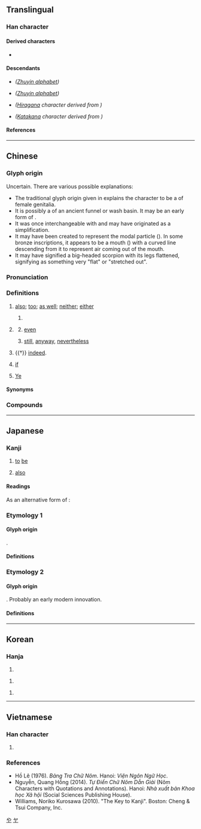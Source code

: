 {{also|せ|ㄝ}}
{{character info}}
==Translingual==
{{stroke order|strokes=3}}
{{stroke order|type=animate}}

===Han character===
{{Han char|rn=5|rad=乙|as=02|sn=3|four=44712|canj=PD|ids=⿻乜丨}}

====Derived characters====
* {{l|mul|[[他]], [[吔]], [[地]], [[她]], [[弛]], [[彵]], [[忚]], [[扡]], [[池]], [[阤]], [[肔]], [[杝]], [[灺]], [[牠]], [[迆]], [[𥐨]], [[祂]], [[䄬]], [[毑]], [[䊶]], [[𦏸]], [[虵]], [[衪]], [[訑]], [[𫍙]], [[貤]], [[酏]], [[釶]], [[䪧]], [[馳]], [[驰]], [[䶔]], [[乸]], [[㐌]], [[㦾]], [[竾]], [[髢]], [[匜]], [[𥒃]]}}

====Descendants====
* {{zh-l|ㄝ}} ''([[Appendix: Zhuyin script|Zhuyin alphabet]])''
* {{zh-l|ㆤ}} ''([[Appendix: Zhuyin script|Zhuyin alphabet]])''
* {{ja-l|や}} ''([[Hiragana]] character derived from {{w|Man'yōgana}})''
* {{ja-l|ヤ}} ''([[Katakana]] character derived from {{w|Man'yōgana}})''

====References====
{{Han ref|kx=0084.040|dkj=00171|dj=0170.040|hdz=10050.050|uh=4E5F}}

[[Category:Han characters from which hiragana were derived|や]]
[[Category:Han characters from which katakana were derived|ヤ]]

----

==Chinese==
{{zh-forms|alt=𠃟,𦫴,𦬀,𠔄,𠃒,啊-Wu,叶-Wu}}

===Glyph origin===
{{Han etym}}
Uncertain. There are various possible explanations:
* The traditional glyph origin given in ''{{w|Shuowen}}'' explains the character to be a {{liushu|p|nocap=1}} of female genitalia.
* It is possibly a {{liushu|p|nocap=1}} of an ancient funnel or wash basin. It may be an early form of {{zh-l|*匜}}.
* It was once interchangeable with {{zh-l|*它}} and may have originated as a simplification.
* It may have been created to represent the modal particle ({{zh-l|語氣詞}}). In some bronze inscriptions, it appears to be a mouth ({{zh-l|*口}}) with a curved line descending from it to represent air coming out of the mouth.
* It may have signified a big-headed scorpion with its legs flattened, signifying as something very "flat" or "stretched out".

===Pronunciation===
{{zh-pron
|m=yě
|m-s=ye3
|dg=е2
|c=jaa5
|c-t=ya4
|g=ia3
|h=pfs=ya/yâ;gd=ya1<!-- kch=ya3 -->
|j=ie2
|mb=ǎ/iǎ
|mb_note=ǎ - vernacular; iǎ - literary
|md=iâ/iá
|md_note=iâ - vernacular; iá - literary
|mn=xm,zz,jj,tw:iā/qz:iǎ/xm,zz,jj,twv:ā/qz:ǎ/iá
|mn_note=iā/iǎ/ā/ǎ - vernacular; iá - literary
|mn-t=ia7/a7
|mn-t_note=a7 - “if”
|w=3hha,3hhia
|x=ie3
|ma=y
|mc=y
|oc=y
|cat=adv,part,pn
}}

===Definitions===
{{zh-hanzi}}

# [[also]]; [[too]]; [[as well]]; {{lb|zh|in negative sentences}} [[neither]]; [[either]]
#: {{zh-x|我 也 去 了。|I '''also''' went.}}
#: {{zh-x|我 也 是 中國人。|I am Chinese '''too'''.}}
#: {{zh-x|你 如果 不 去，我 也 不 去。|If you don't go, I won't '''either'''.}}
#: {{zh-x|我 也 沒有 看見 過 它。|I haven't seen it '''either'''.}}
# {{n-g|Used for emphasis.}}
#: {{zh-x|這 也 太 不像話 了。|This is way too outrageous.}}
## {{n-g|With object fronting.}}
##: {{zh-x|他 飯 也 不 吃，覺 也 不 睡。|(Disappointingly) he neither eats nor sleeps.}}
## {{n-g|Used in the {{m|zh|[[連]]……也……}} constructions for stronger emphasis. Interchangeable with {{zh-l|*都}}.}} [[even]]
##: {{zh-x|他 連 畜生 也 不如，連 自己 的 父母 也 不 養活。|He is no better than an animal, because he doesn't even support his own parents.}}
## {{n-g|Used in the {{m|zh|[[再]]……也……}} concessive constructions.}} [[still]], [[anyway]], [[nevertheless]]
##: {{zh-x|你 再 聰明，也 回答 不了{liǎo} 這 個 問題。|No matter how smart you are, you won't be able to answer this question.}}
# {{†}} {{n-g|An emphatic final particle of strong affirmation or identity;}} [[indeed]].
#: {{zh-x|生 而 知 之 者 ，上 也。|Those who are born with the possession of knowledge are the highest class of men.|CL}}
#: {{zh-x|其 西 有 大 山，天下 至 高 者 也。|Laden with surrounding mountains, it is clearly the most supreme under heaven.|CL}}
# {{lb|zh|Teochew}} [[if]]
# {{surname|zh}} [[Ye]]

====Synonyms====
{{zh-dial}}

===Compounds===
{{zh-der|之乎者也|也不盡然|也不見得|也先|也可|也好|也是|也曾|也未可知|也波|也罷|也行|也許|也速該|也須|也麼哥|可也|撥風也似|暴雷也似|死也瞑目|溜之乎也|潑天也似|空空如也|箭也似的|維也納 |莫予毒也|莫余毒也|說也奇怪|阿也|飛也似的|斯也克|英也爾|色也克|也克先拜巴扎|雞屎落塗，也有三寸煙:ke sái lo̍h thô͘, iā ū saⁿ chhùn ian;Min Nan}}

{{zh-cat|Beginning}}

----

==Japanese==

===Kanji===
{{ja-kanji|grade=|rs=乙02}}

# [[to]] [[be]]
# {{lb|ja|uncommon}} [[also]]

====Readings====
{{ja-readings
|goon=や, え
|kanon=や
|kun=なり-, か, また-
}}

As an alternative form of {{m|ja|迆}}:
{{ja-readings
|goon=い
|kanon=い
|kun=これ-
}}

===Etymology 1===
{{ja-kanjitab|なり|yomi=k}}

====Glyph origin====
{{obor|ja|lzh|也|pos=copula}}.

====Definitions====
{{ja-see|なり}}

===Etymology 2===
{{ja-kanjitab|また|yomi=k}}

====Glyph origin====
{{obor|ja|cmn|也|t=also}}. Probably an early modern innovation.

====Definitions====
{{ja-see|また}}

----

==Korean==

===Hanja===
{{ko-hanja|잇기|야}}

# {{rfdef|ko|sort=乙02}}

{{ko-hanja|어조사|야}}

# {{rfdef|ko|sort=乙02}}

{{ko-hanja|잇달다|잇달을|야}}

# {{rfdef|ko|sort=乙02}}

----

==Vietnamese==

===Han character===
{{vi-readings|rs=乙02
|hanviet=giã, dã
|nom=dạ, dã, giã, rã
}}

# {{rfdef|vi|sort=乙02}}

===References===
* Hồ Lê (1976). ''Bảng Tra Chữ Nôm''. Hanoi: ''Viện Ngôn Ngữ Học''.
* Nguyễn, Quang Hồng (2014). ''Tự Điển Chữ Nôm Dẫn Giải'' (Nôm Characters with Quotations and Annotations). Hanoi: ''Nhà xuất bản Khoa học Xã hội'' (Social Sciences Publishing House).
* Williams, Noriko Kurosawa (2010). "The Key to Kanji". Boston: Cheng & Tsui Company, Inc.